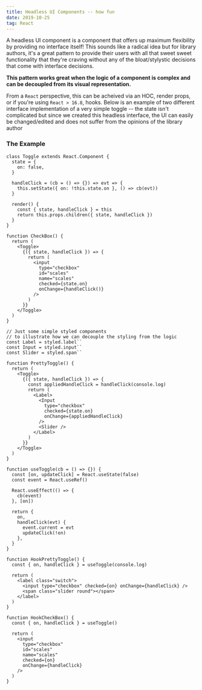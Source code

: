 ```yaml
---
title: Headless UI Components -- how fun
date: 2019-10-25
tag: React
---
```



A headless UI component is a component that offers up maximum flexibility by
providing no interface itself! This sounds like a radical idea but for library
authors, it's a great pattern to provide their users with all that sweet sweet
functionality that they're craving without any of the bloat/stylystic decisions
that come with interface decisions.

**This pattern works great when the logic of a component is complex and can be
decoupled from its visual representation.**

From a `React` perspective, this can be acheived via an HOC, render props, or if
you're using `React > 16.8`, hooks. Below is an example of two different
interface implementation of a very simple toggle -- the state isn't complicated
but since we created this headless interface, the UI can easily be
changed/edited and does not suffer from the opinions of the library author

### The Example

<CheckboxExample />

```jsx:title=renderProps
class Toggle extends React.Component {
  state = {
    on: false,
  }

  handleClick = (cb = () => {}) => evt => {
    this.setState({ on: !this.state.on }, () => cb(evt))
  }

  render() {
    const { state, handleClick } = this
    return this.props.children({ state, handleClick })
  }
}

function CheckBox() {
  return (
    <Toggle>
      {({ state, handleClick }) => {
        return (
          <input
            type="checkbox"
            id="scales"
            name="scales"
            checked={state.on}
            onChange={handleClick()}
          />
        )
      }}
    </Toggle>
  )
}

// Just some simple styled components
// to illustrate how we can decouple the styling from the logic
const Label = styled.label``
const Input = styled.input``
const Slider = styled.span``

function PrettyToggle() {
  return (
    <Toggle>
      {({ state, handleClick }) => {
        const appliedHandleClick = handleClick(console.log)
        return (
          <Label>
            <Input
              type="checkbox"
              checked={state.on}
              onChange={appliedHandleClick}
            />
            <Slider />
          </Label>
        )
      }}
    </Toggle>
  )
}
```

```jsx:title=hooks
function useToggle(cb = () => {}) {
  const [on, updateClick] = React.useState(false)
  const event = React.useRef()

  React.useEffect(() => {
    cb(event)
  }, [on])

  return {
    on,
    handleClick(evt) {
      event.current = evt
      updateClick(!on)
    },
  }
}

function HookPrettyToggle() {
  const { on, handleClick } = useToggle(console.log)

  return (
    <label class="switch">
      <input type="checkbox" checked={on} onChange={handleClick} />
      <span class="slider round"></span>
    </label>
  )
}

function HookCheckBox() {
  const { on, handleClick } = useToggle()

  return (
    <input
      type="checkbox"
      id="scales"
      name="scales"
      checked={on}
      onChange={handleClick}
    />
  )
}
```
